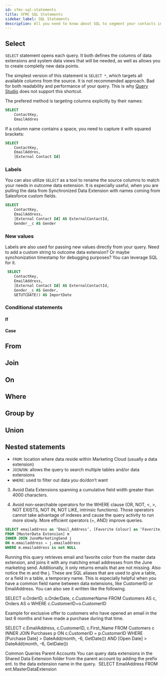 ```yaml
---
id: sfmc-sql-statements
title: SFMC SQL Statements
sidebar_label: SQL Statements
description: All you need to know about SQL to segment your contacts in SFMC
---
```



<LeadText content='All you need to know about SQL to segment your contacts in SFMC.' />

## Select

`SELECT` statement opens each query. It both defines the columns of data extensions and system data views that will be needed, as well as allows you to create completly new data points.

The simplest version of this statement is `SELECT *`, which targets all available columns from the source. It is not recommended approach. Bad for both readability and performance of your query. This is why [Query Studio](/docs/sql/sfmc-sql-basics#query-studio) does not support this shortcut.

The prefered method is targeting columns explicitly by their names:

```sql
SELECT
    ContactKey,
    EmailAddres
```

If a column name contains a space, you need to capture it with squared brackets:

```sql {4}
SELECT
    ContactKey,
    EmailAddres,
    [External Contact Id]
```

### Labels

You can also utilize `SELECT` as a tool to rename the source columns to match your needs in outcome data extension. It is especially useful, when you are pulling the data from Synchronized Data Extension with names coming from Salesforce custom fields.

```sql {4-5}
SELECT
    ContactKey,
    EmailAddress,
    [External Contact Id] AS ExternalContactId,
    Gender__c AS Gender
```

### New values

Labels are also used for passing new values directly from your query. Need to add a custom string to outcome data extension? Or maybe synchonization timestamp for debugging purposes? You can leverage SQL for it.

```sql {6} title="Add custom column labaled 'ImportDate' with value equal to the UTC time of the script execution for each record"
 SELECT
    ContactKey,
    EmailAddress,
    [External Contact Id] AS ExternalContactId,
    Gender__c AS Gender,
    GETUTCDATE() AS ImportDate
```

### Conditional statements

#### If

#### Case

## From

## Join

## On

## Where

## Group by

## Union

## Nested statements

* `FROM`: location where data reside within Marketing Cloud (usually a data extension)
* `JOIN`/`ON`: allows the query to search multiple tables and/or data extensions
* `WHERE`: used to filter out data you do/don’t want

3. Avoid Data Extensions spanning a cumulative field width greater than 4000 characters.

1. Avoid non-searchable operators for the WHERE clause (OR, NOT, <, >, NOT EXISTS, NOT IN, NOT LIKE, intrinsic functions). Those operators cannot take advantage of indexes and cause the query activity to run more slowly. More efficient operators (=, AND) improve queries.

```sql
SELECT emailaddress as ‘Email_Address’, [Favorite Colour] as ‘Favorite_Color’
FROM [MasterData Extension] m
INNER JOIN JuneMarketingSend j
ON m.emailaddress = j.emailaddress
WHERE m.emailaddress is not NULL
```

Running this query retrieves email and favorite color from the master data extension, and joins it with any matching email addresses from the June marketing send. Additionally, it only returns emails that are not missing. Also notice the m and the j. These are SQL aliases that are used to give a table, or a field in a table, a temporary name. This is especially helpful when you have a common field name between data extensions, like CustomerID or EmailAddress. You can also see it written like the following.

SELECT o.OrderID, o.OrderDate, c.CustomerName
FROM Customers AS c, Orders AS o
WHERE c.CustomerID=o.CustomerID

Example for exclusive offer to customers who have opened an email in the last 6 months and have made a purchase during that time.

SELECT c.EmailAddress, c.CustomerID, c.First_Name
FROM Customers c
INNER JOIN Purchases p
ON c.CustomerID = p.CustomerID
WHERE [Purchase Date] > DateAdd(month, -6, GetDate()) AND [Open Date] > DateAdd(month, -6, GetDate())


Common Queries
Parent Accounts
You can query data extensions in the Shared Data Extension folder from the parent account by adding the prefix ent. to the data extension name in the query. 
SELECT EmailAddress
FROM ent.MasterDataExtension


